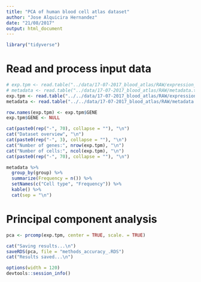 ```yaml
---
title: "PCA of human blood cell atlas dataset"
author: "Jose Alquicira Hernandez"
date: "21/08/2017"
output: html_document
---
```


```r
library("tidyverse")
```


# Read and process input data

```r
# exp.tpm <- read.table("../data/17-07-2017_blood_atlas/RAW/expression_matrix_tpm.txt", header = TRUE, sep = "\t")
# metadata <- read.table("../data/17-07-2017_blood_atlas/RAW/metadata.txt", header = TRUE, sep = "\t", skip = 1)
exp.tpm <- read.table("../../data/17-07-2017_blood_atlas/RAW/expression_matrix_tpm.txt", header = TRUE, sep = "\t")
metadata <- read.table("../../data/17-07-2017_blood_atlas/RAW/metadata.txt", header = TRUE, sep = "\t", skip = 1)
```


```r
row.names(exp.tpm) <- exp.tpm$GENE
exp.tpm$GENE <- NULL
```

```r
cat(paste0(rep("-", 70), collapse = ""), "\n")
cat("Dataset overview", "\n")
cat(paste0(rep("-", 3), collapse = ""), "\n")
cat("Number of genes:", nrow(exp.tpm), "\n")
cat("Number of cells:", ncol(exp.tpm), "\n")
cat(paste0(rep("-", 70), collapse = ""), "\n")
```


```r
metadata %>%
  group_by(group) %>% 
  summarize(Frequency = n()) %>%
  setNames(c("Cell type", "Frequency")) %>%
  kable() %>% 
  cat(sep = "\n")
```

# Principal component analysis

```r
pca <- prcomp(exp.tpm, center = TRUE, scale. = TRUE)
```


```r
cat("Saving results...\n")
saveRDS(pca, file = "methods_accuracy_.RDS")
cat("Results saved...\n")
```

```r
options(width = 120)
devtools::session_info()
```
